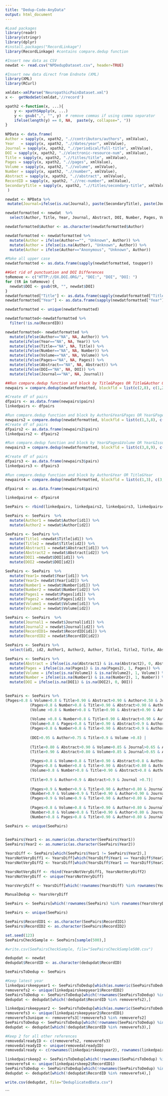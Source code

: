 ```yaml
---
title: "Dedup-Code-AnyData"
output: html_document
---
```


```r

#Load packages
library(readr)
library(stringr)
library(dplyr)
#install.packages("RecordLinkage")
library(RecordLinkage) #contains compare.dedup function
```

```r
#Insert new data as CSV 
newdat <- read.csv("NPDedupDataset.csv", header=TRUE)
```

```r
#Insert new data direct from Endnote (XML)
library(XML)
library(RCurl)

xmldat<-xmlParse("NeuropathicPainDataset.xml")
x <-  getNodeSet(xmldat,'//record')

xpath2 <-function(x, ...){
    y <- xpathSApply(x, ...)
    y <- gsub(",", "", y)  # remove commas if using comma separator
    ifelse(length(y) == 0, NA,  paste(y, collapse=", "))
}
    
NPData <- data.frame(
Author = sapply(x, xpath2, ".//contributors/authors", xmlValue),
Year   = sapply(x, xpath2, ".//dates/year", xmlValue),
Journal = sapply(x, xpath2, ".//periodical/full-title", xmlValue),
DOI = sapply(x, xpath2, ".//electronic-resource-num", xmlValue),
Title = sapply(x, xpath2, ".//titles/title", xmlValue),
Pages = sapply(x, xpath2, ".//pages", xmlValue),
Volume = sapply(x, xpath2, ".//volume", xmlValue),
Number = sapply(x, xpath2, ".//number", xmlValue),
Abstract = sapply(x, xpath2, ".//abstract", xmlValue),
RecordID = sapply(x, xpath2, ".//rec-number", xmlValue),
SecondaryTitle = sapply(x, xpath2, ".//titles/secondary-title", xmlValue)
 )

newdat <- NPData %>% 
 mutate(Journal=ifelse(is.na(Journal), paste(SecondaryTitle), paste(Journal)))

```

```r
newdatformatted <- newdat  %>%
  select(Author, Title, Year, Journal, Abstract, DOI, Number, Pages, Volume, RecordID) 

newdatformatted$Author <- as.character(newdatformatted$Author)

newdatformatted <- newdatformatted %>%
  mutate(Author = ifelse(Author=="", "Unknown", Author)) %>%
  mutate(Author = ifelse(is.na(Author), "Unknown", Author)) %>%
  mutate(Author = ifelse(Author=="Anonymous", "Unknown", Author))

#Make all upper case
newdatformatted <- as.data.frame(sapply(newdatformatted, toupper))

##Get rid of punctuation and DOI Differences
toRemove <- c("HTTP://DX.DOI.ORG/", "DOI:", "DOI", "DOI: ")
for (tR in toRemove) {
  newdat$DOI <- gsub(tR, "", newdat$DOI)
}
newdatformatted["Title"] <- as.data.frame(sapply(newdatformatted["Title"], function(x) gsub("[[:punct:]]", "", x)))
newdatformatted["Year"] <- as.data.frame(sapply(newdatformatted["Year"], function(x) gsub("[[:punct:]]", "", x)))

newdatformatted <- unique(newdatformatted)

newdatformatted<-newdatformatted %>%
  filter(!is.na(RecordID))
```

```r
newdatformatted<- newdatformatted %>%
  mutate(ifelse(Author=="NA", NA, Author)) %>%
  mutate(ifelse(Year=="NA", NA, Year)) %>%
  mutate(ifelse(Title=="NA", NA, Title)) %>%
  mutate(ifelse(Number=="NA", NA, Number)) %>%
  mutate(ifelse(Volume=="NA", NA, Volume)) %>%
  mutate(ifelse(Pages=="NA", NA, Pages)) %>%
  mutate(ifelse(Abstract=="NA", NA, Abstract)) %>%
  mutate(ifelse(DOI=="NA", NA, DOI)) %>%
  mutate(ifelse(Journal=="NA", NA, Journal))
```

```r
##Run compare.dedup function and block by Title&Pages OR Title&Author OR Title&Abstract OR Title&DOI
newpairs = compare.dedup(newdatformatted, blockfld = list(c(2,8), c(1,2), c(2,5), c(2,6)), strcmp = TRUE, exclude= "RecordID")

#Create df of pairs
dfpairs <- as.data.frame(newpairs$pairs)
linkedpairs <- dfpairs
```

```r
#Run compare.dedup function and block by Author&Year&Pages OR Year&Pages&DOI 
newpairs2 = compare.dedup(newdatformatted, blockfld = list(c(1,3,8), c(3,8,6)), strcmp = TRUE, exclude= c("RecordID"))
#Create df of pairs
dfpairs2 <- as.data.frame(newpairs2$pairs)
linkedpairs2 <- dfpairs2
```

```r
#Run compare.dedup function and block by Year&Pages&Volume OR Year&Issue&Volume
newpairs3 = compare.dedup(newdatformatted, blockfld = list(c(3,8,9), c(3,7,9)), strcmp = TRUE, exclude= "RecordID")

#Create df of pairs
dfpairs3 <- as.data.frame(newpairs3$pairs)
linkedpairs3 <- dfpairs3
```

```r
#Run compare.dedup function and block by Author&Year OR Title&Year
newpairs4 = compare.dedup(newdatformatted, blockfld = list(c(1,3), c(3,2)), strcmp = TRUE, exclude= "RecordID")

dfpairs4 <- as.data.frame(newpairs4$pairs)

linkedpairs4 <- dfpairs4 
```

```r
SeePairs <- rbind(linkedpairs, linkedpairs2, linkedpairs3, linkedpairs4)

SeePairs <- SeePairs  %>%
  mutate(Author1 = newdat$Author[id1]) %>%
  mutate(Author2 = newdat$Author[id2]) 

SeePairs <- SeePairs %>%
  mutate(Title1 =newdat$Title[id1]) %>%
  mutate(Title2 = newdat$Title[id2]) %>%
  mutate(Abstract1 = newdat$Abstract[id1]) %>%
  mutate(Abstract2 = newdat$Abstract[id2]) %>%
  mutate(DOI1 =newdat$DOI[id1]) %>%
  mutate(DOI2 =newdat$DOI[id2])

SeePairs <- SeePairs  %>%
  mutate(Year1= newdat$Year[id1]) %>%
  mutate(Year2= newdat$Year[id2]) %>%
  mutate(Number1 = newdat$Number[id1]) %>%
  mutate(Number2 = newdat$Number[id2]) %>%
  mutate(Pages1 = newdat$Pages[id1]) %>%
  mutate(Pages2 = newdat$Pages[id2]) %>%
  mutate(Volume1 = newdat$Volume[id1]) %>%
  mutate(Volume2 = newdat$Volume[id2]) 

SeePairs <- SeePairs  %>%
  mutate(Journal1 = newdat$Journal[id1]) %>%
  mutate(Journal2 = newdat$Journal[id2]) %>%
  mutate(RecordID1= newdat$RecordID[id1]) %>%
  mutate(RecordID2 = newdat$RecordID[id2]) 

SeePairs <- SeePairs %>%
  select(id1, id2, Author1, Author2, Author, Title1, Title2, Title, Abstract1, Abstract2, Abstract, Year1, Year2, Year, Number1, Number2, Number, Pages1, Pages2, Pages, Volume1, Volume2, Volume, Journal1, Journal2, Journal, DOI1, DOI2, DOI, RecordID1, RecordID2)

SeePairs <- SeePairs %>%
  mutate(Abstract = ifelse(is.na(Abstract1) & is.na(Abstract2), 0, Abstract)) %>%
  mutate(Pages = ifelse(is.na(Pages1) & is.na(Pages2), 1, Pages)) %>%
  mutate(Volume = ifelse(is.na(Volume1) & is.na(Volume2), 1, Volume)) %>%
  mutate(Number = ifelse(is.na(Number1) & is.na(Number2), 1, Number)) %>%
  mutate(DOI = ifelse(is.na(DOI1) & is.na(DOI2), 0, DOI)) 
 

SeePairs <- SeePairs %>%
(Pages>0.8 & Volume>0.8 & Title>0.90 & Abstract>0.90 & Author>0.50 & Journal>0.6) | 
           (Pages>0.8 & Number>0.8 & Title>0.90 & Abstract>0.90 & Author>0.50 & Journal>0.6) | 
           (Volume >0.8 & Number>0.8 & Title>0.90 & Abstract>0.90 & Author>0.50  & Journal>0.6) | 
           
           (Volume >0.8 & Number>0.8 & Title>0.90 & Abstract>0.90 & Author>0.8) |
           (Volume>0.8 & Pages>0.8 & Title>0.90 & Abstract>0.9 & Author>0.8) |
           (Pages>0.8 & Number>0.8 & Title>0.90 & Abstract>0.9 & Author>0.8) |
           
           (DOI>0.95 & Author>0.75 & Title>0.9 & Volume >0.8) |
           
           (Title>0.80 & Abstract>0.90 & Volume>0.85 & Journal>0.65 & Author>0.9) | 
           (Title>0.90 & Abstract>0.80 & Volume>0.85 & Journal>0.65 & Author>0.9)|
           
           (Pages>0.8 & Volume>0.8 & Title>0.90 & Abstract>0.8 & Author>0.9 & Journal>0.75) |
           (Pages>0.8 & Number>0.8 & Title>0.90 & Abstract>0.80 & Author>0.9 & Journal>0.75) | 
           (Volume>0.8 & Number>0.8 & Title>0.90 & Abstract>0.8 & Author>0.9  & Journal>0.75) |
           
           (Title>0.9 & Author>0.9 & Abstract>0.9 & Journal >0.7)|
             
           (Pages>0.9 & Number>0.9 & Title>0.90 & Author>0.80 & Journal>0.6) | 
           (Number>0.9 & Volume>0.9 & Title>0.90 & Author>0.90 & Journal>0.6) | 
           (Pages>0.9 & Volume>0.9 & Title>0.90 & Author>0.80 & Journal>0.6) |
             
           (Pages>0.8 & Volume>0.8 & Title>0.90 & Author>0.80 & Journal>0.9) |
           (Number>0.8 & Volume>0.8 & Title>0.90 & Author>0.80 & Journal>0.9)|
           (Number>0.8 & Pages>0.8 & Title>0.90 & Author>0.80 & Journal>0.9))

SeePairs <- unique(SeePairs) 
  
```

```r
SeePairs$Year1 <- as.numeric(as.character(SeePairs$Year1))
SeePairs$Year2 <- as.numeric(as.character(SeePairs$Year2))

YearsDiff <- SeePairs[which(SeePairs$Year1 != SeePairs$Year2),]
YearsNotVeryDiff1 <- YearsDiff[which(YearsDiff$Year1 == YearsDiff$Year2+1 ),]
YearsNotVeryDiff2 <- YearsDiff[which(YearsDiff$Year1 == YearsDiff$Year2-1 ),]

YearsNotVeryDiff <- rbind(YearsNotVeryDiff1, YearsNotVeryDiff2)
YearsNotVeryDiff <- unique(YearsNotVeryDiff)

YearsVeryDiff <- YearsDiff[which(!rownames(YearsDiff) %in% rownames(YearsNotVeryDiff)),]

ManualDedup <- YearsVeryDiff 

SeePairs <- SeePairs[which(!rownames(SeePairs) %in% rownames(YearsVeryDiff)),]

SeePairs <- unique(SeePairs)

SeePairs$RecordID1 <- as.character(SeePairs$RecordID1)
SeePairs$RecordID2 <- as.character(SeePairs$RecordID2)
```

```r
set.seed(123)
SeePairsCheckSample <- SeePairs[sample(500),]

#write.csv(SeePairsCheckSample, file="SeePairsCheckSample500.csv")
```

```r
dedupdat <- newdat
dedupdat$RecordID <- as.character(dedupdat$RecordID)

SeePairsToDedup <- SeePairs

#Keep latest year
linkedpairskeepyear1 <- SeePairsToDedup[which(as.numeric(SeePairsToDedup$Year1) > as.numeric(SeePairsToDedup$Year2)),]
removerefs2 <- unique(linkedpairskeepyear1$RecordID2)
SeePairsToDedup <- SeePairsToDedup[which(!rownames(SeePairsToDedup) %in% rownames(linkedpairskeepyear1)),]
dedupdat <- dedupdat[which(!dedupdat$RecordID %in% removerefs2),]

linkedpairskeepyear2 <- SeePairsToDedup[which(as.numeric(SeePairsToDedup$Year2) > as.numeric(SeePairsToDedup$Year1)),]
removerefs3 <- unique(linkedpairskeepyear2$RecordID1)
removerefs3unique <- removerefs3[!removerefs3 %in% removerefs2]
SeePairsToDedup <- SeePairsToDedup[which(!rownames(SeePairsToDedup) %in% rownames(linkedpairskeepyear2)),]
dedupdat <- dedupdat[which(!dedupdat$RecordID %in% removerefs3),]

#Keep 2 for all other references 
removedalreadyID <- c(removerefs2, removerefs3)
removedalreadyID <- unique(removedalreadyID)
removedalready <- c(rownames(linkedpairskeepyear2), rownames(linkedpairskeepyear1))

linkedpairskeep2 <- SeePairsToDedup[which(!rownames(SeePairsToDedup) %in% removedalready),]
removerefs4 <- unique(linkedpairskeep2$RecordID1)
SeePairsToDedup <- SeePairsToDedup[which(!rownames(SeePairsToDedup) %in% rownames(linkedpairskeep2)),]
dedupdat <- dedupdat[which(!dedupdat$RecordID %in% removerefs4),]
```

```r
write.csv(dedupdat, file="DeduplicatedData.csv")
```

```


